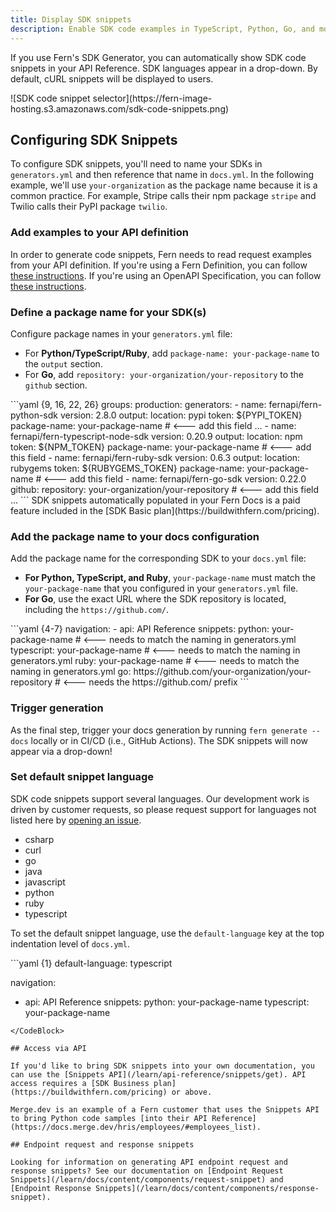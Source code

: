 ```yaml
---
title: Display SDK snippets
description: Enable SDK code examples in TypeScript, Python, Go, and more from the request and response examples documented in your API definition. Once enabled, Fern Docs will automatically populate the snippets within your API Reference.
---
```


If you use Fern's SDK Generator, you can automatically show SDK code snippets in your API Reference. SDK languages appear in a drop-down. By default, cURL snippets will be displayed to users.

<Frame>
![SDK code snippet selector](https://fern-image-hosting.s3.amazonaws.com/sdk-code-snippets.png)
</Frame>

## Configuring SDK Snippets

To configure SDK snippets, you'll need to name your SDKs in `generators.yml` and then reference that name in `docs.yml`. In the following example, we'll use `your-organization` as the package name because it is a common practice. For example, Stripe calls their npm package `stripe` and Twilio calls their PyPI package `twilio`.

### Add examples to your API definition

In order to generate code snippets, Fern needs to read request examples from your API definition. If you're using a Fern Definition, you can follow [these instructions](/learn/api-definition/fern/examples). If you're using an OpenAPI Specification, you can follow [these instructions](https://swagger.io/docs/specification/adding-examples/).

### Define a package name for your SDK(s)

Configure package names in your `generators.yml` file:
*  For **Python/TypeScript/Ruby**, add `package-name: your-package-name` to the `output` section.
*  For **Go**, add `repository: your-organization/your-repository` to the `github` section.

<CodeBlock title="generators.yml">
```yaml {9, 16, 22, 26}
groups:
  production:
    generators:
      - name: fernapi/fern-python-sdk
        version: 2.8.0
        output:
          location: pypi
          token: ${PYPI_TOKEN}
          package-name: your-package-name # <--- add this field
        ...
     - name: fernapi/fern-typescript-node-sdk
        version: 0.20.9
        output:
          location: npm
          token: ${NPM_TOKEN}
          package-name: your-package-name # <--- add this field
     - name: fernapi/fern-ruby-sdk
        version: 0.6.3
        output:
          location: rubygems
          token: ${RUBYGEMS_TOKEN}
          package-name: your-package-name # <--- add this field
     - name: fernapi/fern-go-sdk
        version: 0.22.0
        github:
          repository: your-organization/your-repository # <--- add this field
        ...        
```
</CodeBlock>

<Callout intent='info'>
  SDK snippets automatically populated in your Fern Docs is a paid feature included
  in the [SDK Basic plan](https://buildwithfern.com/pricing).
</Callout>

### Add the package name to your docs configuration
Add the package name for the corresponding SDK to your `docs.yml` file:
  *  **For Python, TypeScript, and Ruby**, `your-package-name` must match the `your-package-name` that you configured in your `generators.yml` file.
  *  **For Go**, use the exact URL where the SDK repository is located, including the `https://github.com/`. 

<CodeBlock title="docs.yml">
```yaml {4-7}
navigation:
  - api: API Reference
    snippets:
      python: your-package-name  # <--- needs to match the naming in generators.yml
      typescript: your-package-name # <--- needs to match the naming in generators.yml
      ruby: your-package-name # <--- needs to match the naming in generators.yml
      go: https://github.com/your-organization/your-repository # <--- needs the https://github.com/ prefix
```
</CodeBlock>

### Trigger generation

As the final step, trigger your docs generation by running `fern generate --docs` locally or in CI/CD (i.e., GitHub Actions). The SDK snippets will now appear via a drop-down!

### Set default snippet language

SDK code snippets support several languages. Our development work is driven by customer requests, so please request support for languages not listed here by [opening an issue](https://github.com/fern-api/fern/issues/new/choose).

* csharp
* curl
* go
* java
* javascript
* python
* ruby
* typescript

To set the default snippet language, use the `default-language` key at the top indentation level of `docs.yml`.

<CodeBlock title="docs.yml">
```yaml {1}
default-language: typescript

navigation:
  - api: API Reference
    snippets:
      python: your-package-name 
      typescript: your-package-name
```
</CodeBlock>

## Access via API

If you'd like to bring SDK snippets into your own documentation, you can use the [Snippets API](/learn/api-reference/snippets/get). API access requires a [SDK Business plan](https://buildwithfern.com/pricing) or above.

Merge.dev is an example of a Fern customer that uses the Snippets API to bring Python code samples [into their API Reference](https://docs.merge.dev/hris/employees/#employees_list).

## Endpoint request and response snippets

Looking for information on generating API endpoint request and response snippets? See our documentation on [Endpoint Request Snippets](/learn/docs/content/components/request-snippet) and [Endpoint Response Snippets](/learn/docs/content/components/response-snippet).
